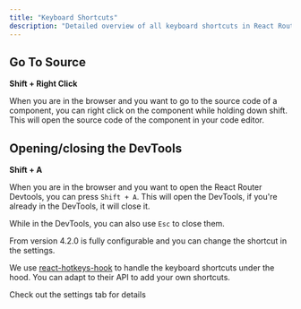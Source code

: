 ---
title: "Keyboard Shortcuts"
description: "Detailed overview of all keyboard shortcuts in React Router Devtools"
---

## Go To Source

**Shift + Right Click**

When you are in the browser and you want to go to the source code of a component, you can right click on the component
while holding down shift. This will open the source code of the component in your code editor.

## Opening/closing the DevTools

**Shift + A**

When you are in the browser and you want to open the React Router Devtools, you can press `Shift + A`.
This will open the DevTools, if you're already in the DevTools, it will close it.

While in the DevTools, you can also use `Esc` to close them.

From version 4.2.0 is fully configurable and you can change the shortcut in the settings.

We use [react-hotkeys-hook](https://www.npmjs.com/package/react-hotkeys-hook) to handle the keyboard shortcuts under the hood.
You can adapt to their API to add your own shortcuts.

Check out the settings tab for details